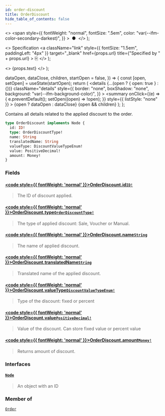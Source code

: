 ```yaml
---
id: order-discount
title: OrderDiscount
hide_table_of_contents: false
---
```


  <>
    <span
      style={{
        fontWeight: "normal",
        fontSize: ".5em",
        color: "var(--ifm-color-secondary-darkest)",
      }}
    >
      &nbsp;●&nbsp;
    </span>
  </>
);

  <>
    Specification
    <a
      className="link"
      style={{ fontSize: "1.5em", paddingLeft: "4px" }}
      target="\_blank"
      href={props.url}
      title={"Specified by " + props.url}
    >
      ⎘
    </a>
  </>
);

  <>
    <span className={props.class}>{props.text}</span>
  </>
);


  dataOpen,
  dataClose,
  children,
  startOpen = false,
}) => {
  const [open, setOpen] = useState(startOpen);
  return (
    <details
      {...(open ? { open: true } : {})}
      className="details"
      style={{
        border: "none",
        boxShadow: "none",
        background: "var(--ifm-background-color)",
      }}
    >
      <summary
        onClick={(e) => {
          e.preventDefault();
          setOpen((open) => !open);
        }}
        style={{ listStyle: "none" }}
      >
        {open ? dataOpen : dataClose}
      </summary>
      {open && children}
    </details>
  );
};

Contains all details related to the applied discount to the order.

```graphql
type OrderDiscount implements Node {
  id: ID!
  type: OrderDiscountType!
  name: String
  translatedName: String
  valueType: DiscountValueTypeEnum!
  value: PositiveDecimal!
  amount: Money!
}
```

### Fields

#### [<code style={{ fontWeight: 'normal' }}>OrderDiscount.<b>id</b></code>](#)<Bullet />[`ID!`](../../../api-storefront/miscellaneous/scalars/id) <Badge class="badge badge--secondary" text="non-null"/> <Badge class="badge badge--secondary" text="scalar"/>

> The ID of discount applied.

#### [<code style={{ fontWeight: 'normal' }}>OrderDiscount.<b>type</b></code>](#)<Bullet />[`OrderDiscountType!`](../../../api-storefront/discounts/enums/order-discount-type) <Badge class="badge badge--secondary" text="non-null"/> <Badge class="badge badge--secondary" text="enum"/>

> The type of applied discount: Sale, Voucher or Manual.

#### [<code style={{ fontWeight: 'normal' }}>OrderDiscount.<b>name</b></code>](#)<Bullet />[`String`](../../../api-storefront/miscellaneous/scalars/string) <Badge class="badge badge--secondary" text="scalar"/>

> The name of applied discount.

#### [<code style={{ fontWeight: 'normal' }}>OrderDiscount.<b>translatedName</b></code>](#)<Bullet />[`String`](../../../api-storefront/miscellaneous/scalars/string) <Badge class="badge badge--secondary" text="scalar"/>

> Translated name of the applied discount.

#### [<code style={{ fontWeight: 'normal' }}>OrderDiscount.<b>valueType</b></code>](#)<Bullet />[`DiscountValueTypeEnum!`](../../../api-storefront/discounts/enums/discount-value-type-enum) <Badge class="badge badge--secondary" text="non-null"/> <Badge class="badge badge--secondary" text="enum"/>

> Type of the discount: fixed or percent

#### [<code style={{ fontWeight: 'normal' }}>OrderDiscount.<b>value</b></code>](#)<Bullet />[`PositiveDecimal!`](../../../api-storefront/miscellaneous/scalars/positive-decimal) <Badge class="badge badge--secondary" text="non-null"/> <Badge class="badge badge--secondary" text="scalar"/>

> Value of the discount. Can store fixed value or percent value

#### [<code style={{ fontWeight: 'normal' }}>OrderDiscount.<b>amount</b></code>](#)<Bullet />[`Money!`](../../../api-storefront/miscellaneous/objects/money) <Badge class="badge badge--secondary" text="non-null"/> <Badge class="badge badge--secondary" text="object"/>

> Returns amount of discount.

### Interfaces

#### [`Node`](../../../api-storefront/miscellaneous/interfaces/node) <Badge class="badge badge--secondary" text="interface"/>

> An object with an ID

### Member of

[`Order`](../../../api-storefront/orders/objects/order) <Badge class="badge badge--secondary" text="object"/>
